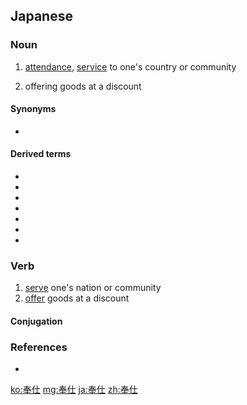 ==Japanese==
{{ja-kanjitab|ほう|し|yomi=on}}

===Noun===
{{ja-noun|ほうし}}

# [[attendance]], [[service]] to one's country or community
#: {{ja-usex|社会に'''奉仕'''する。|しゃかい に '''ほうし''' する。|We strive to serve the community.}}
# offering goods at a discount

====Synonyms====
* {{gloss|discounting}} {{ja-r|サービス}}

====Derived terms====
* {{ja-r|奉仕者|ほうししゃ|gloss=servant, minister}}
* {{ja-r|奉仕女|ほうしめ|gloss=deaconess}}
* {{ja-r|奉仕品|ほうしひん|gloss=bargain goods, sale items}}
* {{ja-r|奉仕活動|ほうし かつどう|gloss=volunteer activity}}
* {{ja-r|勤労奉仕|きんろう ほうし|gloss=labor service}}
* {{ja-r|社会奉仕|しゃかい ほうし|gloss=volunteer social service}}
* {{ja-r|社会奉仕家|しゃかい ほうしか|gloss=social worker}}

===Verb===
{{ja-verb-suru|ほうし}}

# [[serve]] one's nation or community
# [[offer]] goods at a discount

====Conjugation====
{{ja-suru|ほうし}}

===References===
* {{R:Shogakukan}}

[[ko:奉仕]]
[[mg:奉仕]]
[[ja:奉仕]]
[[zh:奉仕]]